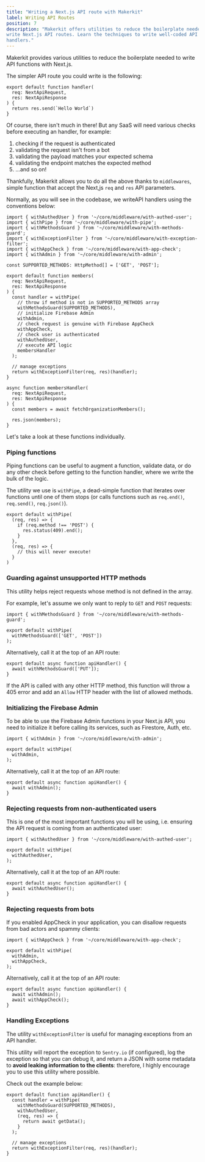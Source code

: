 ```yaml
---
title: "Writing a Next.js API route with Makerkit"
label: Writing API Routes
position: 7
description: "Makerkit offers utilities to reduce the boilerplate needed to
write Next.js API routes. Learn the techniques to write well-coded API
handlers."
---
```


Makerkit provides various utilities to reduce the boilerplate needed to write API functions with Next.js.

The simpler API route you could write is the following:

```tsx
export default function handler(
  req: NextApiRequest,
  res: NextApiResponse
) {
  return res.send(`Hello World`)
}
```

Of course, there isn't much in there! But any SaaS will need various checks
before executing an handler, for example:

1. checking if the request is authenticated
2. validating the request isn't from a bot
3. validating the payload matches your expected schema
4. validating the endpoint matches the expected method
5. ...and so on!

Thankfully, Makerkit allows you to do all the above thanks to `middlewares`,
simple function that accept the Next,js `req` and `res` API parameters.

Normally, as you will see in the codebase, we writeAPI handlers
using the conventions below:

```tsx title="/pages/api/members.ts"
import { withAuthedUser } from '~/core/middleware/with-authed-user';
import { withPipe } from '~/core/middleware/with-pipe';
import { withMethodsGuard } from '~/core/middleware/with-methods-guard';
import { withExceptionFilter } from '~/core/middleware/with-exception-filter';
import { withAppCheck } from '~/core/middleware/with-app-check';
import { withAdmin } from '~/core/middleware/with-admin';

const SUPPORTED_METHODS: HttpMethod[] = ['GET', 'POST'];

export default function members(
  req: NextApiRequest,
  res: NextApiResponse
) {
  const handler = withPipe(
    // throw if method is not in SUPPORTED_METHODS array
    withMethodsGuard(SUPPORTED_METHODS),
    // initialize Firebase Admin
    withAdmin,
    // check request is genuine with Firebase AppCheck
    withAppCheck,
    // check user is authenticated
    withAuthedUser,
    // execute API logic
    membersHandler
  );

  // manage exceptions
  return withExceptionFilter(req, res)(handler);
}

async function membersHandler(
  req: NextApiRequest,
  res: NextApiResponse
) {
  const members = await fetchOrganizationMembers();

  res.json(members);
}
```

Let's take a look at these functions individually.

### Piping functions

Piping functions can be useful to augment a function, validate data, or do any other check before getting to the function handler, where we write the bulk of the logic.

The utility we use is `withPipe`, a dead-simple function that iterates over functions until one of them stops (or calls functions such as `req.end()`, `req.send()`, `req.json()`).

```tsx
export default withPipe(
  (req, res) => {
    if (req.method !== 'POST') {
      res.status(409).end();
    }
  },
  (req, res) => {
    // this will never execute!
  }
)
```

### Guarding against unsupported HTTP methods

This utility helps reject requests whose method is not defined in the array.

For example, let's assume we only want to reply to `GET` and `POST` requests:

```tsx title="/api/hello.ts"
import { withMethodsGuard } from '~/core/middleware/with-methods-guard';

export default withPipe(
  withMethodsGuard(['GET', 'POST'])
);
```

Alternatively, call it at the top of an API route:

```tsx
export default async function apiHandler() {
  await withMethodsGuard(['PUT']);
}
```

If the API is called with any other HTTP method, this function will throw a 405 error and add an `Allow` HTTP header with the list of allowed methods.

### Initializing the Firebase Admin

To be able to use the Firebase Admin functions in your Next.js API, you need to initialize it before calling its services, such as Firestore, Auth, etc.

```tsx
import { withAdmin } from '~/core/middleware/with-admin';

export default withPipe(
  withAdmin,
);
```

Alternatively, call it at the top of an API route:

```tsx
export default async function apiHandler() {
  await withAdmin();
}
```

### Rejecting requests from non-authenticated users

This is one of the most important functions you will be using, i.e. ensuring the API request is coming from an authenticated user:

```tsx
import { withAuthedUser } from '~/core/middleware/with-authed-user';

export default withPipe(
  withAuthedUser,
);
```

Alternatively, call it at the top of an API route:

```tsx
export default async function apiHandler() {
  await withAuthedUser();
}
```

### Rejecting requests from bots

If you enabled AppCheck in your application, you can disallow requests from bad actors and spammy clients:

```tsx
import { withAppCheck } from '~/core/middleware/with-app-check';

export default withPipe(
  withAdmin,
  withAppCheck,
);
```

Alternatively, call it at the top of an API route:

```tsx
export default async function apiHandler() {
  await withAdmin();
  await withAppCheck();
}
```

### Handling Exceptions

The utility `withExceptionFilter` is useful for managing exceptions from an API handler.

This utility will report the exception to `Sentry.io` (if configured), log the exception so that you can debug it, and return a JSON with some metadata to **avoid leaking information to the clients**: therefore, I highly encourage you to use this utility where possible.

Check out the example below:

```tsx
export default function apiHandler() {
  const handler = withPipe(
    withMethodsGuard(SUPPORTED_METHODS),
    withAuthedUser,
    (req, res) => {
      return await getData();
    }
  );

  // manage exceptions
  return withExceptionFilter(req, res)(handler);
}
```
